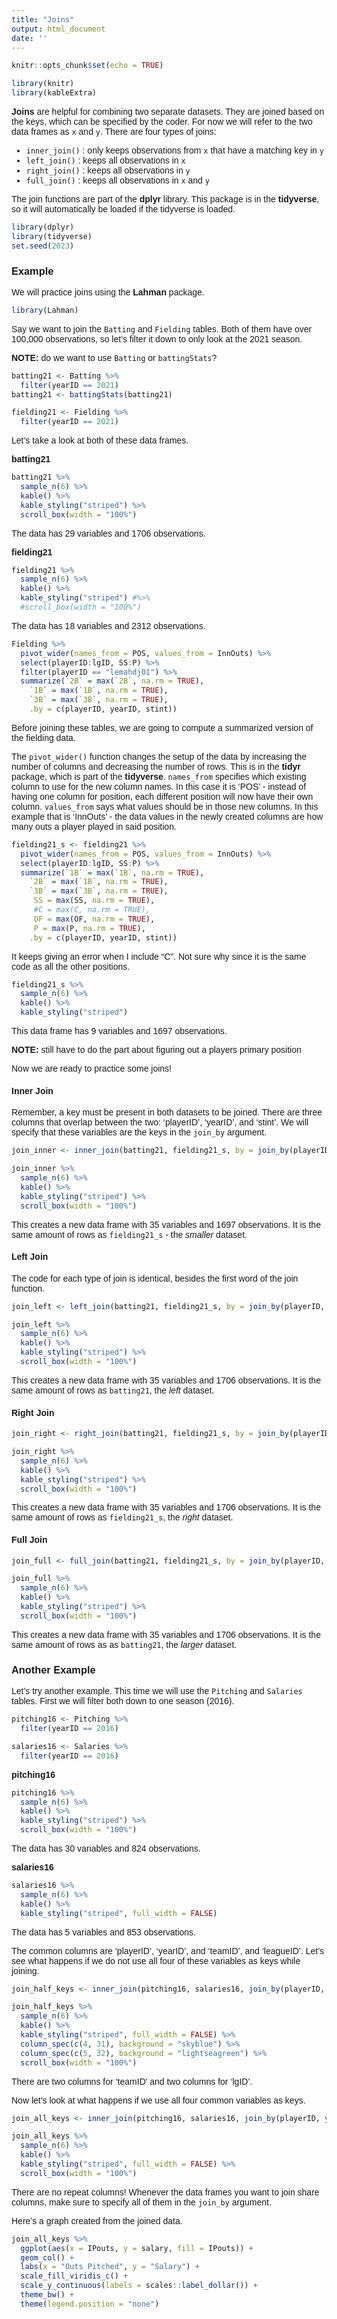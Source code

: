 ```yaml
---
title: "Joins"
output: html_document
date: ''
---
```


<link rel="preconnect" href="https://fonts.googleapis.com">
<link rel="preconnect" href="https://fonts.gstatic.com" crossorigin>
<link href="https://fonts.googleapis.com/css2?family=Open+Sans:wght@300&family=Source+Sans+Pro&display=swap" rel="stylesheet">
<style>

body{
font-family: 'Source Sans Pro', sans-serif;
}

</style>

```r
knitr::opts_chunk$set(echo = TRUE)
```


```r
library(knitr)
library(kableExtra)
```


**Joins** are helpful for combining two separate datasets. They are joined based on the keys, which can be specified by the coder. For now we will refer to the two data frames as `x` and `y`. There are four types of joins:

- `inner_join()` :  only keeps observations from `x` that have a matching key in `y`
- `left_join()` :  keeps all observations in `x`
- `right_join()` :  keeps all observations in `y`
- `full_join()` :  keeps all observations in `x` and `y`

The join functions are part of the **dplyr** library. This package is in the **tidyverse**, so it will automatically be loaded if the tidyverse is loaded.

```r
library(dplyr)
library(tidyverse)
set.seed(2023)
```

### Example

We will practice joins using the **Lahman** package.

```r
library(Lahman)
```

Say we want to join the `Batting` and `Fielding` tables. Both of them have over 100,000 observations, so let's filter it down to only look at the 2021 season.

**NOTE:** do we want to use `Batting` or `battingStats`?

```r
batting21 <- Batting %>% 
  filter(yearID == 2021)
batting21 <- battingStats(batting21)

fielding21 <- Fielding %>% 
  filter(yearID == 2021)
```

Let's take a look at both of these data frames.

**batting21**
```r
batting21 %>% 
  sample_n(6) %>% 
  kable() %>% 
  kable_styling("striped") %>% 
  scroll_box(width = "100%")
```
The data has 29 variables and 1706 observations.


**fielding21**
```r
fielding21 %>% 
  sample_n(6) %>% 
  kable() %>% 
  kable_styling("striped") #%>% 
  #scroll_box(width = "100%")
```
The data has 18 variables and 2312 observations.

```r
Fielding %>%  
  pivot_wider(names_from = POS, values_from = InnOuts) %>%  
  select(playerID:lgID, SS:P) %>%  
  filter(playerID == "lemahdj01") %>%  
  summarize(`2B` = max(`2B`, na.rm = TRUE),            
    `1B` = max(`1B`, na.rm = TRUE),            
    `3B` = max(`3B`, na.rm = TRUE),            
    .by = c(playerID, yearID, stint))
```

Before joining these tables, we are going to compute a summarized version of the fielding data. 

The `pivot_wider()` function changes the setup of the data by increasing the number of columns and decreasing the number of rows. This is in the **tidyr** package, which is part of the **tidyverse**.
`names_from` specifies which existing column to use for the new column names. In this case it is 'POS' - instead of having one column for position, each different position will now have their own column. `values_from` says what values should be in those new columns. In this example that is 'InnOuts' - the data values in the newly created columns are how many outs a player played in said position. 

```r
fielding21_s <- fielding21 %>%  
  pivot_wider(names_from = POS, values_from = InnOuts) %>% 
  select(playerID:lgID, SS:P) %>%  
  summarize(`1B` = max(`1B`, na.rm = TRUE),            
    `2B` = max(`1B`, na.rm = TRUE),            
    `3B` = max(`3B`, na.rm = TRUE), 
     SS = max(SS, na.rm = TRUE), 
     #C = max(C, na.rm = TRUE),
     OF = max(OF, na.rm = TRUE), 
     P = max(P, na.rm = TRUE), 
    .by = c(playerID, yearID, stint))
```
It keeps giving an error when I include "C". Not sure why since it is the same code as all the other positions.

```r
fielding21_s %>% 
  sample_n(6) %>% 
  kable() %>% 
  kable_styling("striped")
```
This data frame has 9 variables and 1697 observations.


**NOTE:** still have to do the part about figuring out a players primary position

Now we are ready to practice some joins!

#### Inner Join

Remember, a key must be present in both datasets to be joined. There are three columns that overlap between the two: 'playerID', 'yearID', and 'stint'. We will specify that these variables are the keys in the `join_by` argument.

```r
join_inner <- inner_join(batting21, fielding21_s, by = join_by(playerID, yearID, stint))
```

```r
join_inner %>% 
  sample_n(6) %>% 
  kable() %>% 
  kable_styling("striped") %>% 
  scroll_box(width = "100%")
```

This creates a new data frame with 35 variables and 1697 observations. It is the same amount of rows as `fielding21_s` - the _smaller_  dataset. 

#### Left Join

The code for each type of join is identical, besides the first word of the join function.

```r
join_left <- left_join(batting21, fielding21_s, by = join_by(playerID, yearID, stint))
```

```r
join_left %>% 
  sample_n(6) %>% 
  kable() %>% 
  kable_styling("striped") %>% 
  scroll_box(width = "100%")
```

This creates a new data frame with 35 variables and 1706 observations. It is the same amount of rows as `batting21`, the _left_  dataset. 

#### Right Join

```r
join_right <- right_join(batting21, fielding21_s, by = join_by(playerID, yearID, stint))
```

```r
join_right %>% 
  sample_n(6) %>% 
  kable() %>% 
  kable_styling("striped") %>% 
  scroll_box(width = "100%")
```

This creates a new data frame with 35 variables and 1706 observations. It is the same amount of rows as `fielding21_s`, the _right_  dataset. 

#### Full Join

```r
join_full <- full_join(batting21, fielding21_s, by = join_by(playerID, yearID, stint))
```

```r
join_full %>% 
  sample_n(6) %>% 
  kable() %>% 
  kable_styling("striped") %>% 
  scroll_box(width = "100%")
```

This creates a new data frame with 35 variables and 1706 observations. It is the same amount of rows as as `batting21`, the _larger_  dataset. 

### Another Example

Let's try another example. This time we will use the `Pitching` and `Salaries` tables. First we will filter both down to one season (2016).

```r
pitching16 <- Pitching %>% 
  filter(yearID == 2016)

salaries16 <- Salaries %>% 
  filter(yearID == 2016)
```


**pitching16**
```r
pitching16 %>% 
  sample_n(6) %>% 
  kable() %>% 
  kable_styling("striped") %>% 
  scroll_box(width = "100%")
```
The data has 30 variables and 824 observations.

**salaries16**
```r
salaries16 %>% 
  sample_n(6) %>% 
  kable() %>% 
  kable_styling("striped", full_width = FALSE)
```
The data has 5 variables and 853 observations.

The common columns are 'playerID', 'yearID', and 'teamID', and 'leagueID'.
Let's see what happens if we do not use all four of these variables as keys while joining. 

```r
join_half_keys <- inner_join(pitching16, salaries16, join_by(playerID, yearID))
```

```r
join_half_keys %>% 
  sample_n(6) %>% 
  kable() %>% 
  kable_styling("striped", full_width = FALSE) %>% 
  column_spec(c(4, 31), background = "skyblue") %>% 
  column_spec(c(5, 32), background = "lightseagreen") %>% 
  scroll_box(width = "100%")
```

There are two columns for 'teamID' and two columns for 'lgID'. 

Now let's look at what happens if we use all four common variables as keys.

```r
join_all_keys <- inner_join(pitching16, salaries16, join_by(playerID, yearID, teamID, lgID))
```

```r
join_all_keys %>% 
  sample_n(6) %>% 
  kable() %>% 
  kable_styling("striped", full_width = FALSE) %>% 
  scroll_box(width = "100%")
```

There are no repeat columns! Whenever the data frames you want to join share columns, make sure to specify all of them in the `join_by` argument. 

Here's a graph created from the joined data. 

```r
join_all_keys %>% 
  ggplot(aes(x = IPouts, y = salary, fill = IPouts)) +
  geom_col() +
  labs(x = "Outs Pitched", y = "Salary") +
  scale_fill_viridis_c() +
  scale_y_continuous(labels = scales::label_dollar()) +
  theme_bw() +
  theme(legend.position = "none")
```

